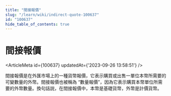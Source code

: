 ```yaml
---
title: "間接報價"
slug: "/learn/wiki/indirect-quote-100637"
id: "100637"
hide_table_of_contents: true
---
```



# 間接報價

<ArticleMeta id={100637} updatedAt={'2023-09-26 13:58:51'} />
<div className='border-solid border-b border-t-0 my-4 border-[var(--ifm-color-gray-300)]' />

間接報價是在外匯市場上的一種貨幣報價，它表示購買或出售一單位本幣所需要的可變數量的外幣。間接報價也被稱為 “數量報價”，因為它表示購買本幣單位所需要的外幣數量。換句話説，在間接報價中，本幣是基礎貨幣，外幣是計價貨幣。
